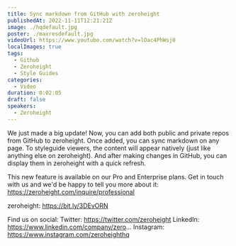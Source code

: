 ```yaml
---
title: Sync markdown from GitHub with zeroheight
publishedAt: 2022-11-11T12:21:21Z
image: ./hqdefault.jpg
poster: ./maxresdefault.jpg
videoUrl: https://www.youtube.com/watch?v=lOac4PhWsj0
localImages: true
tags:
  - Github
  - Zeroheight
  - Style Guides
categories:
  - Video
duration: 0:02:05
draft: false
speakers:
  - Zeroheight
---
```


We just made a big update! Now, you can add both public and private repos from GitHub to zeroheight. Once added, you can sync markdown on any page. To styleguide viewers, the content will appear natively (just like anything else on zeroheight). And after making changes in GitHub, you can display them in zeroheight with a quick refresh.

This new feature is available on our Pro and Enterprise plans. Get in touch with us and we'd be happy to tell you more about it: https://zeroheight.com/inquire/professional

zeroheight: https://bit.ly/3DEvORN

Find us on social:
Twitter: https://twitter.com/zeroheight
LinkedIn: https://www.linkedin.com/company/zero...
Instagram: https://www.instagram.com/zeroheighthq
